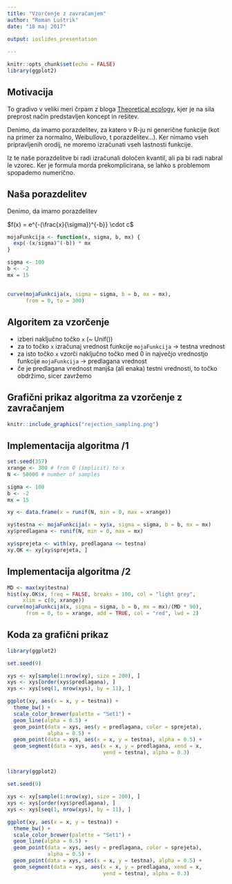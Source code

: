 ```yaml
---
title: "Vzorčenje z zavračanjem"
author: "Roman Luštrik"
date: "18 maj 2017"

output: ioslides_presentation
    
---
```


```r
knitr::opts_chunk$set(echo = FALSE)
library(ggplot2)
```

## Motivacija

To gradivo v veliki meri črpam z bloga [Theoretical ecology](https://theoreticalecology.wordpress.com/2015/04/22/a-simple-explanation-of-rejection-sampling-in-r/), kjer je na sila preprost način predstavljen koncept in rešitev.

Denimo, da imamo porazdelitev, za katero v R-ju ni generične funkcije (kot na primer za normalno, Weibullovo, t porazdelitev...). Ker nimamo vseh pripravljenih orodij, ne moremo izračunati vseh lastnosti funkcije.

Iz te naše porazdelitve bi radi izračunali določen kvantil, ali pa bi radi nabral le vzorec. Ker je formula morda prekomplicirana, se lahko s problemom spopademo numerično.

## Naša porazdelitev {.smaller}

Denimo, da imamo porazdelitev

$f(x) = e^{-(\frac{x}{\sigma})^{-b}} \cdot c$

```r
mojaFunkcija <- function(x, sigma, b, mx) {
  exp(-(x/sigma)^(-b)) * mx
}

sigma <- 100
b <- -2
mx = 15
```

##
```r
curve(mojaFunkcija(x, sigma = sigma, b = b, mx = mx), 
      from = 0, to = 300)
```

## Algoritem za vzorčenje

* izberi naključno točko `x` (~ Unif())
* za to točko `x` izračunaj vrednost funkcije `mojaFunkcija` -> testna vrednost
* za isto točko `x` vzorči naključno točko med 0 in največjo vrednostjo funkcije `mojaFunkcija` -> predlagana vrednost
* če je predlagana vrednost manjša (ali enaka) testni vrednosti, to točko obdržimo, sicer zavržemo

## Grafični prikaz algoritma za vzorčenje z zavračanjem

```r
knitr::include_graphics("rejection_sampling.png")
```

## Implementacija algoritma /1

```r
set.seed(357)
xrange <- 300 # from 0 (implicit) to x
N <- 50000 # number of samples

sigma <- 100
b <- -2
mx = 15

xy <- data.frame(x = runif(N, min = 0, max = xrange))

xy$testna <- mojaFunkcija(x = xy$x, sigma = sigma, b = b, mx = mx)
xy$predlagana <- runif(N, min = 0, max = mx)

xy$sprejeta <- with(xy, predlagana <= testna)
xy.OK <- xy[xy$sprejeta, ]
```

## Implementacija algoritma /2
```r
MD <- max(xy$testna)
hist(xy.OK$x, freq = FALSE, breaks = 100, col = "light grey", 
     xlim = c(0, xrange))
curve(mojaFunkcija(x, sigma = sigma, b = b, mx = mx)/(MD * 90), 
      from = 0, to = xrange, add = TRUE, col = "red", lwd = 2)
```

## Koda za grafični prikaz

```r
library(ggplot2)

set.seed(9)

xys <- xy[sample(1:nrow(xy), size = 200), ]
xys <- xys[order(xys$predlagana), ]
xys <- xys[seq(1, nrow(xys), by = 11), ]

ggplot(xy, aes(x = x, y = testna)) +
  theme_bw() +
  scale_color_brewer(palette = "Set1") +
  geom_line(alpha = 0.5) +
  geom_point(data = xys, aes(y = predlagana, color = sprejeta), 
             alpha = 0.5) +
  geom_point(data = xys, aes(x = x, y = testna), alpha = 0.5) +
  geom_segment(data = xys, aes(x = x, y = predlagana, xend = x, 
                               yend = testna), alpha = 0.3)
```

##
```r
library(ggplot2)

set.seed(9)

xys <- xy[sample(1:nrow(xy), size = 200), ]
xys <- xys[order(xys$predlagana), ]
xys <- xys[seq(1, nrow(xys), by = 11), ]

ggplot(xy, aes(x = x, y = testna)) +
  theme_bw() +
  scale_color_brewer(palette = "Set1") +
  geom_line(alpha = 0.5) +
  geom_point(data = xys, aes(y = predlagana, color = sprejeta), 
             alpha = 0.5) +
  geom_point(data = xys, aes(x = x, y = testna), alpha = 0.5) +
  geom_segment(data = xys, aes(x = x, y = predlagana, xend = x, 
                               yend = testna), alpha = 0.3)
```